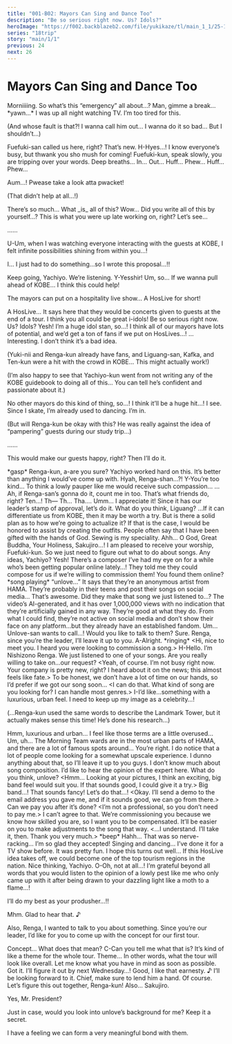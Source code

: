 ```yaml
---
title: "001-B02: Mayors Can Sing and Dance Too"
description: "Be so serious right now. Us? Idols?"
heroImage: "https://f002.backblazeb2.com/file/yukikaze/tl/main_1_1/25-1.jpg"
series: "18trip"
story: "main/1/1"
previous: 24
next: 26
---
```



# Mayors Can Sing and Dance Too

<Divider loc="HAMA Tours - Meeting Room" />

<StoryImg src="https://f002.backblazeb2.com/file/yukikaze/tl/main_1_1/25-1.jpg" alt="1" />

<Bubble character="Ten">
Morniiiing. So what’s this “emergency” all about…?
</Bubble>

<Bubble character="Daniel">
Man, gimme a break… &ast;yawn…&ast; I was up all night watching TV. I’m too tired for this.
</Bubble>

<Bubble mc>
<p class="t">(And whose fault is that?! I wanna call him out… I wanna do it so bad… But I shouldn’t…)</p>
</Bubble>

<Bubble character="Nayuki">
Fuefuki-san called us here, right? That’s new.
</Bubble>

<Bubble character="Yachiyo">
H-Hyes…! I know everyone’s busy, but thwank you sho mush for coming!
</Bubble>

<Bubble character="Sakujiro">
Fuefuki-kun, speak slowly, you are tripping over your words. Deep breaths… In… Out…
</Bubble>

<Bubble character="Yachiyo">
Huff… Phew… Huff… Phew…

Aum…! Pwease take a look atta pwacket!
</Bubble>

<Bubble mc>
<p class="t">(That didn’t help at all…!)</p>
</Bubble>

<Bubble character="Renga">
There’s so much… What _is_ all of this? Wow… Did you write all of this by yourself…?
</Bubble>

<Bubble character="Kafka">
This is what you were up late working on, right? Let’s see…

……
</Bubble>

<Bubble character="Yachiyo">
U-Um, when I was watching everyone interacting with the guests at KOBE, I felt infinite possibilities shining from within you…!

I… I just had to do something…so I wrote this proposal…!!
</Bubble>

<Bubble character="Kafka">
Keep going, Yachiyo. We’re listening.
</Bubble>

<Bubble character="Yachiyo">
Y-Yesshir! Um, so… If we wanna pull ahead of KOBE… I think this could help!

The mayors can put on a hospitality live show… A HosLive for short!
</Bubble>

<Bubble character="Yukikaze">
A HosLive… It says here that they would be concerts given to guests at the end of a tour.
</Bubble>

<Bubble character="Yachiyo">
I think you all could be great i-idols!
</Bubble>

<Bubble character="Ten">
Be so serious right now. Us? Idols?
</Bubble>

<Bubble character="Yachiyo">
Yesh! I’m a huge idol stan, so…! I think all of our mayors have lots of potential, and we’d get a ton of fans if we put on HosLives…!
</Bubble>

<Bubble character="Kafka">
…Interesting. I don’t think it’s a bad idea.
</Bubble>

<Bubble mc>
<p class="t">(Yuki-nii and Renga-kun already have fans, and Liguang-san, Kafka, and Ten-kun were a hit with the crowd in KOBE… This might actually work!)</p>

<p class="t">(I’m also happy to see that Yachiyo-kun went from not writing any of the KOBE guidebook to doing all of this… You can tell he’s confident and passionate about it.)</p>
</Bubble>

<Bubble character="Yachiyo">
No other mayors do this kind of thing, so…! I think it’ll be a huge hit…!
</Bubble>

<Bubble character="Yukikaze">
I see. Since I skate, I’m already used to dancing. I’m in.
</Bubble>

<Bubble mc>
<p class="t">(But will Renga-kun be okay with this? He was really against the idea of “pampering” guests during our study trip…)</p>
</Bubble>

<Bubble character="Renga">
……

This would make our guests happy, right? Then I’ll do it.
</Bubble>

<Bubble mc>
&ast;gasp&ast; Renga-kun, a-are you sure?
</Bubble>

<Bubble character="Renga">
Yachiyo worked hard on this. It’s better than anything I would’ve come up with.
</Bubble>

<Bubble character="Yachiyo">
Hyah, Renga-shan…?! Y-You’re too kind… To think a lowly pauper like me would receive such compassion…
</Bubble>

<Bubble character="Ten">
…Ah, if Renga-san’s gonna do it, count me in too. That’s what friends do, right?
</Bubble>

<Bubble character="Renga">
Ten…! Th&NoBreak;— Th… Tha…. Umm… I appreciate it!
</Bubble>

<Bubble character="Kafka">
Since it has our leader’s stamp of approval, let’s do it. What do you think, Liguang?
</Bubble>

<Bubble character="Liguang">
…If it can differentiate us from KOBE, then it may be worth a try. But is there a solid plan as to how we’re going to actualize it?
</Bubble>

<Bubble character="Sakujiro">
If that is the case, I would be honored to assist by creating the outfits. People often say that I have been gifted with the hands of God. Sewing is my speciality.
</Bubble>

<Bubble character="Yachiyo">
Ahh… O God, Great Buddha, Your Holiness, Sakujiro…!
</Bubble>

<Bubble character="Sakujiro">
I am pleased to receive your worship, Fuefuki-kun.
</Bubble>

<Bubble character="Kafka">
So we just need to figure out what to do about songs. Any ideas, Yachiyo?
</Bubble>

<Bubble character="Yachiyo">
Yesh! There’s a composer I’ve had my eye on for a while who’s been getting popular online lately…! They told me they could compose for us if we’re willing to commission them!
</Bubble>

<Bubble character="Kafka">
You found them online?
</Bubble>

<Divider timeskip />

<Narration>
&ast;song playing&ast;
</Narration>

<Bubble character="Renga">
“unlove…” It says that they’re an anonymous artist from HAMA. They’re probably in their teens and post their songs on social media…
</Bubble>

<StoryImg src="https://f002.backblazeb2.com/file/yukikaze/tl/main_1_1/25-2.jpg" alt="2" />

<Bubble character="Renga">
That’s awesome. Did they make that song we just listened to…?
</Bubble>

<Bubble character="Kafka">
The video’s AI-generated, and it has over 1,000,000 views with no indication that they’re artificially gained in any way. They’re good at what they do.
</Bubble>

<Bubble character="Liguang">
From what I could find, they’re not active on social media and don’t show their face on any platform…but they already have an established fandom.
</Bubble>

<Bubble character="Yachiyo">
Um… Unlove-san wants to call…! Would you like to talk to them?
</Bubble>

<Bubble character="Kafka">
Sure. Renga, since you’re the leader, I’ll leave it up to you.
</Bubble>

<Bubble character="Renga">
A-Alright.
</Bubble>

<Narration>
&ast;ringing&ast;
</Narration>

<StoryImg src="https://f002.backblazeb2.com/file/yukikaze/assets/obj/022.webp" alt="unlove" type="obj" />

<Bubble character="Nanaki" name="unlove" unknown>
&lt;&NoBreak;Hi, nice to meet you. I heard you were looking to commission a song.&NoBreak;&gt;
</Bubble>

<Bubble character="Renga">
H-Hello. I’m Nishizono Renga. We just listened to one of your songs. Are you really willing to take on…our request?
</Bubble>

<Bubble character="Nanaki" name="unlove" unknown>
&lt;&NoBreak;Yeah, of course. I’m not busy right now. Your company is pretty new, right? I heard about it on the news; this almost feels like fate.&NoBreak;&gt;
</Bubble>

<Bubble character="Kafka">
To be honest, we don’t have a lot of time on our hands, so I’d prefer if we got our song soon…
</Bubble>

<Bubble character="Nanaki" name="unlove" unknown>
&lt;&NoBreak;I can do that. What kind of song are you looking for? I can handle most genres.&NoBreak;&gt;
</Bubble>

<Bubble character="Renga">
I-I’d like…something with a luxurious, urban feel. I need to keep up my image as a celebrity…!
</Bubble>

<Bubble mc>
<p class="t">(...Renga-kun used the same words to describe the Landmark Tower, but it actually makes sense this time! He’s done his research…)</p>
</Bubble>

<Bubble character="Kafka">
Hmm, luxurious and urban… I feel like those terms are a little overused…
</Bubble>

<Bubble character="Renga">
Um, uh… The Morning Team wards are in the most urban parts of HAMA, and there are a lot of famous spots around…
</Bubble>

<Bubble character="Yukikaze">
You’re right. I do notice that a lot of people come looking for a somewhat upscale experience.
</Bubble>

<Bubble character="Ten">
I dunno anything about that, so I’ll leave it up to you guys.
</Bubble>

<Bubble character="Liguang">
I don’t know much about song composition. I’d like to hear the opinion of the expert here. What do you think, unlove?
</Bubble>

<Bubble character="Nanaki" name="unlove" unknown>
&lt;&NoBreak;Hmm… Looking at your pictures, I think an exciting, big band feel would suit you. If that sounds good, I could give it a try.&NoBreak;&gt;
</Bubble>

<Bubble character="Renga">
Big band…! That sounds fancy! Let’s do that…!
</Bubble>

<Bubble character="Nanaki" name="unlove" unknown>
&lt;&NoBreak;Okay. I’ll send a demo to the email address you gave me, and if it sounds good, we can go from there.&NoBreak;&gt;
</Bubble>

<Bubble character="Kafka">
Can we pay you after it’s done?
</Bubble>

<Bubble character="Nanaki" name="unlove" unknown>
&lt;&NoBreak;I’m not a professional, so you don’t need to pay me.&NoBreak;&gt;
</Bubble>

<Bubble character="Kafka">
I can’t agree to that. We’re commissioning you because we know how skilled you are, so I want you to be compensated. It’ll be easier on you to make adjustments to the song that way.
</Bubble>

<Bubble character="Nanaki" name="unlove" unknown>
&lt;&NoBreak;...I understand. I’ll take it, then. Thank you very much.&NoBreak;&gt;
</Bubble>

<Narration>
&ast;beep&ast;
</Narration>

<Bubble character="Yachiyo">
Hahh… That was so nerve-racking… I’m so glad they accepted!
</Bubble>

<Bubble character="Renga">
Singing and dancing… I’ve done it for a TV show before. It was pretty fun. I hope this turns out well…
</Bubble>

<Bubble character="Kafka">
If this HosLive idea takes off, we could become one of the top tourism regions in the nation. Nice thinking, Yachiyo.
</Bubble>

<Bubble character="Yachiyo">
O-Oh, not at all…! I’m grateful beyond all words that you would listen to the opinion of a lowly pest like me who only came up with it after being drawn to your dazzling light like a moth to a flame…!

I’ll do my best as your produsher…!!
</Bubble>

<Bubble character="Kafka">
Mhm. Glad to hear that.&nbsp;♪

Also, Renga, I wanted to talk to you about something. Since you’re our leader, I’d like for you to come up with the concept for our first tour.
</Bubble>

<Bubble character="Renga">
Concept… What does that mean? C-Can you tell me what that is?
</Bubble>

<Bubble mc>
It’s kind of like a theme for the whole tour.
</Bubble>

<Bubble character="Renga">
Theme…
</Bubble>

<Bubble character="Kafka">
In other words, what the tour will look like overall. Let me know what you have in mind as soon as possible.
</Bubble>

<Bubble character="Renga">
Got it. I’ll figure it out by next Wednesday…!
</Bubble>

<Bubble character="Kafka">
Good, I like that earnesty.&nbsp;♪ I’ll be looking forward to it. Chief, make sure to lend him a hand.
</Bubble>

<Bubble mc>
Of course. Let’s figure this out together, Renga-kun!
</Bubble>

<Bubble character="Kafka">
Also… <span class="small">Sakujiro.</span>
</Bubble>

<Bubble character="Sakujiro">
<p class="small">Yes, Mr. President?</p>
</Bubble>

<Bubble character="Kafka">
<p class="small">Just in case, would you look into unlove’s background for me? Keep it a secret.</p>

<p class="small">I have a feeling we can form a very meaningful bond with them.</p>
</Bubble>
